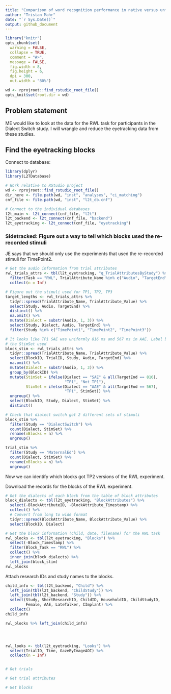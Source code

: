 ```yaml
---
title: "Comparison of word recognition performance in native versus unfamiliar dialects for preschool age children"
author: "Tristan Mahr"
date: "`r Sys.Date()`"
output: github_document
---
```


```r
library("knitr")
opts_chunk$set(
  warning = FALSE,
  collapse = TRUE, 
  comment = "#>", 
  message = FALSE,
  fig.width = 8,
  fig.height = 6,
  dpi = 300,
  out.width = "80%")

wd <- rprojroot::find_rstudio_root_file()
opts_knit$set(root.dir = wd)
```

## Problem statement

ME would like to look at the data for the RWL task for participants in the
Dialect Switch study. I will wrangle and reduce the eyetracking data from these
studies.


## Find the eyetracking blocks

Connect to database:

```r
library(dplyr)
library(L2TDatabase)

# Work relative to RStudio project
wd <- rprojroot::find_rstudio_root_file()
dir_here <- file.path(wd, "inst", "analyses", "ci_matching")
cnf_file <- file.path(wd, "inst", "l2t_db.cnf")

# Connect to the individual databases
l2t_main <- l2t_connect(cnf_file, "l2t")
l2t_backend <- l2t_connect(cnf_file, "backend")
l2t_eyetracking <- l2t_connect(cnf_file, "eyetracking")
```



### Sidetracked: Figure out a way to tell which blocks used the re-recorded stimuli

JE says that we should only use the experiments that used the re-recorded
stimuli for TimePoint2.

```r
# Get the audio information from trial attributes
rwl_trials_attrs <- tbl(l2t_eyetracking, "q_TrialAttributesByStudy") %>% 
  filter(Task == "RWL", TrialAttribute_Name %in% c("Audio", "TargetEnd")) %>% 
  collect(n = Inf)

# Figure out the stimuli used for TP1, TP2, TP3
target_lengths <- rwl_trials_attrs %>% 
  tidyr::spread(TrialAttribute_Name, TrialAttribute_Value) %>% 
  select(Study, Audio, TargetEnd) %>% 
  distinct() %>% 
  na.omit() %>% 
  mutate(Dialect = substr(Audio, 1, 3)) %>% 
  select(Study, Dialect, Audio, TargetEnd) %>% 
  filter(Study %in% c("TimePoint1", "TimePoint2", "TimePoint3"))

# It looks like TP1 SAE was uniformly 816 ms and 567 ms in AAE. Label blocks by
# the StimSet used
block_stim <- rwl_trials_attrs %>% 
  tidyr::spread(TrialAttribute_Name, TrialAttribute_Value) %>% 
  select(BlockID, TrialID, Study, Audio, TargetEnd) %>% 
  na.omit() %>% 
  mutate(Dialect = substr(Audio, 1, 3)) %>% 
  group_by(BlockID) %>% 
  mutate(StimSet = ifelse(Dialect == "SAE" & all(TargetEnd == 816), 
                          "TP1", "Not TP1"), 
         StimSet = ifelse(Dialect == "AAE" & all(TargetEnd == 567), 
                          "TP1", StimSet)) %>% 
  ungroup() %>% 
  select(BlockID, Study, Dialect, StimSet) %>% 
  distinct()

# Check that dialect switch got 2 different sets of stimuli
block_stim %>% 
  filter(Study == "DialectSwitch") %>% 
  count(Dialect, StimSet) %>% 
  rename(nBlocks = n) %>% 
  ungroup()

trial_stim %>% 
  filter(Study == "MaternalEd") %>% 
  count(Dialect, StimSet) %>% 
  rename(nBlocks = n) %>% 
  ungroup()
```


Now we can identify which blocks got TP2 versions of the RWL experiment.


Download the records for the blocks of the RWL experiment.

```r
# Get the dialects of each block from the table of block attributes
block_dialects <- tbl(l2t_eyetracking, "BlockAttributes") %>% 
  select(-BlockAttributeID, -BlockAttribute_Timestamp) %>% 
  collect() %>% 
  # Convert from long to wide format
  tidyr::spread(BlockAttribute_Name, BlockAttribute_Value) %>% 
  select(BlockID, Dialect)

# Get the block information (child, date, filename) for the RWL task
rwl_blocks <- tbl(l2t_eyetracking, "Blocks") %>% 
  select(-Block_Timestamp) %>% 
  filter(Block_Task == "RWL") %>% 
  collect() %>% 
  inner_join(block_dialects) %>% 
  left_join(block_stim)
rwl_blocks
```

Attach research IDs and study names to the blocks.

```r
child_info <- tbl(l2t_backend, "Child") %>% 
  left_join(tbl(l2t_backend, "ChildStudy")) %>% 
  left_join(tbl(l2t_backend, "Study")) %>% 
  select(Study, ShortResearchID, ChildID, HouseholdID, ChildStudyID, 
         Female, AAE, LateTalker, CImplant) %>% 
  collect()
child_info
```

```r
rwl_blocks %>% left_join(child_info)




rwl_looks <- tbl(l2t_eyetracking, "Looks") %>% 
  select(TrialID, Time, GazeByImageAOI) %>% 
  collect(n = Inf)


# Get trials

# Get trial attributes

# Get blocks
```



```r

```














